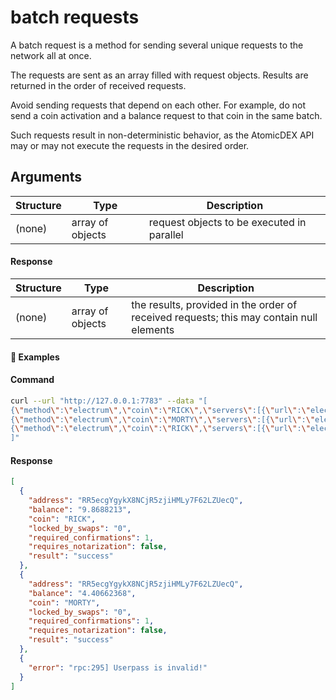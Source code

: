 # batch requests

A batch request is a method for sending several unique requests to the network all at once.

The requests are sent as an array filled with request objects. Results are returned in the order of received requests.

<Note>

Avoid sending requests that depend on each other. For example, do not send a coin activation and a balance request to that coin in the same batch.

Such requests result in non-deterministic behavior, as the AtomicDEX API may or may not execute the requests in the desired order.

</Note>

## Arguments

| Structure | Type             | Description                                |
| --------- | ---------------- | ------------------------------------------ |
| (none)    | array of objects | request objects to be executed in parallel |

#### Response

| Structure | Type             | Description                                                                             |
| --------- | ---------------- | --------------------------------------------------------------------------------------- |
| (none)    | array of objects | the results, provided in the order of received requests; this may contain null elements |

#### 📌 Examples

#### Command

```bash
curl --url "http://127.0.0.1:7783" --data "[
{\"method\":\"electrum\",\"coin\":\"RICK\",\"servers\":[{\"url\":\"electrum1.cipig.net:10017\"},{\"url\":\"electrum2.cipig.net:10017\"},{\"url\":\"electrum3.cipig.net:10017\"}],\"userpass\":\"$userpass\",\"mm2\":1},
{\"method\":\"electrum\",\"coin\":\"MORTY\",\"servers\":[{\"url\":\"electrum1.cipig.net:10018\"},{\"url\":\"electrum2.cipig.net:10018\"},{\"url\":\"electrum3.cipig.net:10018\"}],\"userpass\":\"$userpass\",\"mm2\":1},
{\"method\":\"electrum\",\"coin\":\"RICK\",\"servers\":[{\"url\":\"electrum1.cipig.net:10017\"},{\"url\":\"electrum2.cipig.net:10017\"},{\"url\":\"electrum3.cipig.net:10017\"}],\"userpass\":\"invalid userpass\",\"mm2\":1}
]"
```

<CollapsibleSection expandedText='Hide Response' collapsedText='Show Response'>

#### Response

```json
[
  {
    "address": "RR5ecgYgykX8NCjR5zjiHMLy7F62LZUecQ",
    "balance": "9.8688213",
    "coin": "RICK",
    "locked_by_swaps": "0",
    "required_confirmations": 1,
    "requires_notarization": false,
    "result": "success"
  },
  {
    "address": "RR5ecgYgykX8NCjR5zjiHMLy7F62LZUecQ",
    "balance": "4.40662368",
    "coin": "MORTY",
    "locked_by_swaps": "0",
    "required_confirmations": 1,
    "requires_notarization": false,
    "result": "success"
  },
  {
    "error": "rpc:295] Userpass is invalid!"
  }
]
```

</CollapsibleSection>
